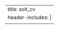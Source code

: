 ---
title: solt_cv
header-includes: |
  <meta http-equiv="Refresh" content="0; URL=SoltCV_202207.pdf">
---